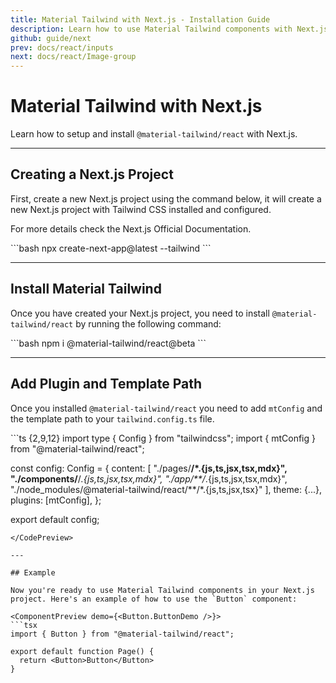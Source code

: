 ```yaml
---
title: Material Tailwind with Next.js - Installation Guide
description: Learn how to use Material Tailwind components with Next.js and Tailwind CSS to easily create elegant and flexible pages.
github: guide/next
prev: docs/react/inputs
next: docs/react/Image-group
---
```


# Material Tailwind with Next.js

Learn how to setup and install `@material-tailwind/react` with Next.js.

---

## Creating a Next.js Project

First, create a new Next.js project using the command below, it will create a new Next.js project with Tailwind CSS installed and configured.

For more details check the <Link href="https://nextjs.org/docs/getting-started/installation?ref=material-tailwind" target="_blank">Next.js Official Documentation</Link>.

<CodePreview>
```bash
npx create-next-app@latest --tailwind
```
</CodePreview>

---

## Install Material Tailwind

Once you have created your Next.js project, you need to install `@material-tailwind/react` by running the following command:

<CodePreview>
```bash
npm i @material-tailwind/react@beta
```
</CodePreview>

---

## Add Plugin and Template Path

Once you installed `@material-tailwind/react` you need to add `mtConfig` and the template path to your `tailwind.config.ts` file.

<CodePreview>
```ts {2,9,12}
import type { Config } from "tailwindcss";
import { mtConfig } from "@material-tailwind/react";

const config: Config = {
  content: [
    "./pages/**/*.{js,ts,jsx,tsx,mdx}",
    "./components/**/*.{js,ts,jsx,tsx,mdx}",
    "./app/**/*.{js,ts,jsx,tsx,mdx}",
    "./node_modules/@material-tailwind/react/**/*.{js,ts,jsx,tsx}"
  ],
  theme: {...},
  plugins: [mtConfig],
};

export default config;
```
</CodePreview>

---

## Example

Now you're ready to use Material Tailwind components in your Next.js project. Here's an example of how to use the `Button` component:

<ComponentPreview demo={<Button.ButtonDemo />}>
```tsx
import { Button } from "@material-tailwind/react";

export default function Page() {
  return <Button>Button</Button>
}
```
</ComponentPreview>